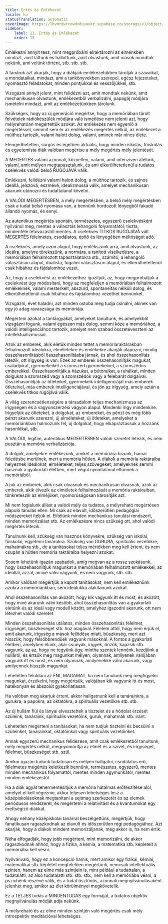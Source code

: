 ```yaml
---
title: Értés és Emlékezet
locale: hu
statusTranslation: automatic
coverImage: https://lhvmrqwrcowdvduuaukz.supabase.co/storage/v1/object/public/strapi-uploads/small_cover-educacion-fundamental.webp-2d51a7828a2b1309555be27f7e2a61a0.webp
sidebar:
    label: 13. Értés és Emlékezet
    order: 13
---
```

Emlékezni annyit tesz, mint megpróbálni elraktározni az elménkben mindazt, amit láttunk és hallottunk, amit olvastunk, amit mások mondtak nekünk, ami velünk történt, stb. stb. stb.

A tanárok azt akarják, hogy a diákjaik emlékezetükben tárolják a szavaikat, a mondataikat, mindazt, ami a tankönyvekben szerepel, egész fejezeteket, nyomasztó feladatokat, minden pontjukkal és vesszőjükkel, stb.

Vizsgázni annyit jelent, mint felidézni azt, amit mondtak nekünk, amit mechanikusan olvastunk, emlékezetből verbalizálni, papagáj módjára ismételni mindazt, amit az emlékezetünkben tárolunk.

Szükséges, hogy az új generáció megértse, hogy a memóriában tárolt felvételek rádiókészülék módjára való ismétlése nem jelenti azt, hogy mélyrehatóan megértettük azokat. Az emlékezés nem egyenlő a megértéssel, semmit sem ér az emlékezés megértés nélkül, az emlékezet a múlthoz tartozik, valami halott dolog, valami, aminek már nincs élete.

Elengedhetetlen, sürgős és égetően aktuális, hogy minden iskolás, főiskolás és egyetemista diák valóban megértse a mély megértés mély jelentését.

A MEGERTÉS valami azonnali, közvetlen, valami, amit intenzíven átélünk, valami, amit mélyen megtapasztalunk, és ami elkerülhetetlenül a tudatos cselekvés valódi belső RUGÓJÁVÁ válik.

Emlékezni, felidézni valami halott dolog, a múlthoz tartozik, és sajnos ideállá, jelszóvá, eszmévé, idealizmussá válik, amelyet mechanikusan akarunk utánozni és tudattalanul követni.

A VALÓDI MEGERTÉSBEN, a mély megértésben, a belső mély megértésben csak a tudat belső nyomása van, a bennünk hordozott lényegből fakadó állandó nyomás, és ennyi.

Az autentikus megértés spontán, természetes, egyszerű cselekvésként nyilvánul meg, mentes a választás lehangoló folyamatától; tiszta, mindenféle tétovázástól mentes. A cselekvés TITKOS RUGÓJÁVÁ vált MEGERTÉS félelmetes, csodálatos, építő és lényegében méltóságot adó.

A cselekvés, amely azon alapul, hogy emlékszünk arra, amit olvastunk, az ideálra, amelyre törekszünk, a normára, a tanított viselkedésre, a memóriában felhalmozott tapasztalatokra stb., számító, a lehangoló választáson alapul, dualista, fogalmi választáson alapul, és elkerülhetetlenül csak hibához és fájdalomhoz vezet.

Az, hogy a cselekvést az emlékezethez igazítjuk, az, hogy megpróbáljuk a cselekvést úgy módosítani, hogy az megfeleljen a memóriában felhalmozott emlékeknek, valami mesterkélt, abszurd, spontaneitás nélküli dolog, és elkerülhetetlenül csak hibához és fájdalomhoz vezethet bennünket.

Vizsgázni, évet haladni, azt minden ostoba meg tudja csinálni, akinek van egy jó adag ravaszsága és memóriája.

Megérteni azokat a tantárgyakat, amelyeket tanultunk, és amelyekből vizsgázni fogunk, valami egészen más dolog, semmi köze a memóriához, a valódi intelligenciához tartozik, amelyet nem szabad összetéveszteni az intellektualizmussal.

Azok az emberek, akik életük minden tettét a memóriaraktárakban felhalmozott ideálokra, elméletekre és emlékekre akarják alapozni, mindig összehasonlításból összehasonlításba járnak, és ahol összehasonlítás létezik, ott irigység is van. Ezek az emberek összehasonlítják magukat, családjukat, gyermekeiket a szomszéd gyermekeivel, a szomszédos emberekkel. Összehasonlítják a házukat, a bútoraikat, a ruháikat, minden dolgukat a szomszéd vagy a szomszédok vagy a felebarát dolgaival. Összehasonlítják az ötleteiket, gyermekeik intelligenciáját más emberek ötleteivel, más emberek intelligenciájával, és jön az irigység, amely aztán a cselekvés titkos rugójává válik.

A világ szerencsétlenségére a társadalom teljes mechanizmusa az irigységen és a vagyonszerzési vágyon alapul. Mindenki irigy mindenkire. Irigyeljük az ötleteket, a dolgokat, az embereket, és pénzt és még több pénzt akarunk szerezni, új elméleteket, új ötleteket, amelyeket a memóriánkban halmozunk fel, új dolgokat, hogy elkápráztassuk a hozzánk hasonlókat, stb.

A VALÓDI, legitim, autentikus MEGERTÉSBEN valódi szeretet létezik, és nem pusztán a memória verbalizációja.

A dolgok, amelyekre emlékezünk, amiket a memóriára bízunk, hamar feledésbe merülnek, mert a memória hűtlen. A diákok a memória raktáraiba helyeznek ideálokat, elméleteket, teljes szövegeket, amelyeknek semmi hasznuk a gyakorlati életben, mert végül nyomtalanul eltűnnek a memóriából.

Azok az emberek, akik csak olvasnak és mechanikusan olvasnak, azok az emberek, akik élvezik az elméletek felhalmozását a memória raktáraiban, tönkreteszik az elméjüket, nyomorúságosan károsítják azt.

Mi nem foglalunk állást a valódi mély és tudatos, a mélyreható megértésen alapuló tanulás ellen. Mi csak az elavult, időszerűtlen pedagógiai módszereket ítéljük el. Elítélünk minden mechanikus tanulási rendszert, minden memorizálást stb. Az emlékezésre nincs szükség ott, ahol valódi megértés létezik.

Tanulnunk kell, szükség van hasznos könyvekre, szükség van iskolai, főiskolai, egyetemi tanárokra. Szükség van GURURA, spirituális vezetőkre, mahatmákra stb., de a tanításokat teljes mértékben meg kell érteni, és nem csupán a hűtlen memória raktáraiba helyezni azokat.

Sosem lehetünk igazán szabadok, amíg megvan az a rossz szokásunk, hogy összehasonlítjuk magunkat a memóriában felhalmozott emlékekkel, az ideállal, azzal, amivé válni vágyunk, és nem vagyunk, stb. stb.

Amikor valóban megértjük a kapott tanításokat, nem kell emlékeznünk azokra a memóriánkban, sem ideálokká alakítanunk azokat.

Ahol összehasonlítás van aközött, hogy kik vagyunk itt és most, és aközött, hogy mivé akarunk válni később, ahol összehasonlítás van a gyakorlati életünk és az ideál vagy modell között, amelyhez igazodni akarunk, ott nem létezhet valódi szeretet.

Minden összehasonlítás utálatos, minden összehasonlítás félelmet, irigységet, büszkeséget stb. hoz magával. Félelem attól, hogy nem érjük el, amit akarunk, irigység a mások fejlődése miatt, büszkeség, mert azt hisszük, hogy felsőbbrendűek vagyunk másoknál. A fontos a gyakorlati életben, amelyben élünk, akár csúnyák, irigyek, önzők, kapzsik stb. vagyunk, az az, hogy ne tegyünk úgy, mintha szentek lennénk, kezdjünk a nulláról, és értsük meg magunkat mélyen, olyannak, amilyenek valójában vagyunk itt és most, és nem olyannak, amilyenekké válni akarunk, vagy amilyennek hisszük magunkat.

Lehetetlen feloldani az ÉNt, MAGAMAT, ha nem tanulunk meg megfigyelni magunkat, érzékelni, hogy megértsük, valójában kik vagyunk itt és most, hatékonyan és abszolút gyakorlatiasan.

Ha valóban meg akarjuk érteni, akkor hallgatnunk kell a tanárainkra, a gurukra, a papokra, az oktatókra, a spirituális vezetőkre stb. stb.

Az új hullám fiúi és lányai elvesztették a tisztelet és a hódolat érzését szüleink, tanáraink, spirituális vezetőink, guruk, mahatmák stb. iránt.

Lehetetlen megérteni a tanításokat, ha nem tudjuk tisztelni és becsülni a szüleinket, tanárainkat, oktatóinkat vagy spirituális vezetőinket.

Annak egyszerű mechanikus felidézése, amit csak emlékezetből tanultunk, mély megértés nélkül, megnyomorítja az elmét és a szívet, és irigységet, félelmet, büszkeséget stb. szül.

Amikor igazán tudunk tudatosan és mélyen hallgatni, csodálatos erő, félelmetes megértés keletkezik bennünk, természetes, egyszerű, mentes minden mechanikus folyamattól, mentes minden agymunkától, mentes minden emlékezéstől.

Ha a diák agyát tehermentesítjük a memória hatalmas erőfeszítése alól, amelyet el kell végeznie, akkor teljesen lehetséges lesz a középiskolásoknak megtanítani a sejtmag szerkezetét és az elemek periódusos rendszerét, és megértetni a relativitást és a kvantumokat egy érettségiző diákkal.

Ahogy néhány középiskolai tanárral beszélgettünk, megértjük, hogy fanatikusan ragaszkodnak az elavult és időszerűtlen régi pedagógiához. Azt akarják, hogy a diákok mindent memorizáljanak, még akkor is, ha nem értik.

Néha elfogadják, hogy jobb megérteni, mint memorizálni, de akkor ragaszkodnak ahhoz, hogy a fizika, a kémia, a matematika stb. képleteit a memóriába kell vésni.

Nyilvánvaló, hogy ez a koncepció hamis, mert amikor egy fizikai, kémiai, matematikai stb. képletet megfelelően megértünk, nemcsak intellektuális szinten, hanem az elme más szintjein is, mint például a tudattalan, a tudatalatti, az alsó tudatalatti stb. stb. stb., nem kell a memóriába vésni, a pszichénk részévé válik, és a tudat ösztönös, azonnali megnyilvánulásaként jelenhet meg, amikor az élet körülményei megkövetelik.

Ez a TELJES tudás a MINDENTUDÁS egy formáját, a tudatos objektív megnyilvánulás módját adja nekünk.

A mélyreható és az elme minden szintjén való megértés csak mély introspektív meditációval lehetséges.

